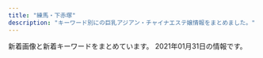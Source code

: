 ```yaml
---
title: "練馬・下赤塚"
description: "キーワード別にの巨乳アジアン・チャイナエステ嬢情報をまとめました。"
---
```


新着画像と新着キーワードをまとめています。
2021年01月31日の情報です。

<DmmAffiliateIns />
<KeywordTable
  shops={
    [
    {
        "name": "\u30b9\u30a6\u30a3\u30fc\u30c8",
        "url": "http://www.es-yas.click/",
        "station": "\u4e2d\u6751\u6a4b\u99c5\u5357\u53e3",
        "keywords": {},
        "img_links": [
            "http://www.es-yas.click/img/risa1.jpg",
            "http://www.es-yas.click/img/aya1.jpg",
            "http://www.es-yas.click/images/s1.png",
            "http://www.es-yas.click/images/sys1.png",
            "http://www.es-yas.click/images/sirase.jpg",
            "http://www.es-yas.click/images/sys2.png",
            "http://www.es-yas.click/images/news.jpg",
            "http://www.es-yas.click/images/info.png",
            "http://www.es-yas.click/images/mobile.jpg",
            "http://www.es-yas.click/img/sayuri1.jpg",
            "http://www.es-yas.click/images/3.jpg",
            "http://www.es-yas.click/images/1.jpg",
            "http://www.es-yas.click/images/tel.jpg",
            "http://www.es-yas.click/images/int2.png",
            "http://www.es-yas.click/images/newface.png",
            "http://www.es-yas.click/images/head.jpg",
            "http://www.es-yas.click/images/int1.png",
            "http://www.es-yas.click/images/ac1.png",
            "http://www.es-yas.click/images/staff_t.jpg",
            "http://www.es-yas.click/images/2.jpg",
            "http://www.es-yas.click/images/interior_t.jpg"
        ]
    },
    {
        "url": "http://ponfu-massage.work/",
        "name": "\u30dd\u30f3\u30d5\u30fc",
        "station": "\u7df4\u99ac\u99c5\u897f\u53e3",
        "img_links": [
            "http://ponfu-massage.work/img/sta38.jpg",
            "http://ponfu-massage.work/img/st43.jpg",
            "http://ponfu-massage.work/img/st18.jpg",
            "http://ponfu-massage.work/img/sta30.jpg",
            "http://ponfu-massage.work/img/s45.jpg",
            "http://ponfu-massage.work/img/st40.jpg",
            "http://ponfu-massage.work/img/sta45.jpg",
            "http://ponfu-massage.work/img/st38.jpg",
            "http://ponfu-massage.work/img/s41.jpg",
            "http://ponfu-massage.work/img/sta35.jpg",
            "http://ponfu-massage.work/img/s43.jpg",
            "http://ponfu-massage.work/img/sta37.jpg",
            "http://ponfu-massage.work/img/s39.jpg",
            "http://ponfu-massage.work/img/acc4.jpg",
            "http://ponfu-massage.work/img/acc7.jpg",
            "http://ponfu-massage.work/img/st45.jpg",
            "http://ponfu-massage.work/img/st28.jpg",
            "http://ponfu-massage.work/img/campian.jpg",
            "http://ponfu-massage.work/img/st39.jpg",
            "http://ponfu-massage.work/img/s30.jpg",
            "http://ponfu-massage.work/img/sta43.jpg",
            "http://ponfu-massage.work/img/sta39.jpg",
            "http://ponfu-massage.work/img/acc10.jpg",
            "http://ponfu-massage.work/img/sta28.jpg",
            "http://ponfu-massage.work/img/st30.jpg",
            "http://ponfu-massage.work/img/sta44.jpg",
            "http://ponfu-massage.work/img/st41.jpg",
            "http://ponfu-massage.work/img/s38.jpg",
            "http://ponfu-massage.work/img/sta40.jpg",
            "http://ponfu-massage.work/img/sta42.jpg",
            "http://ponfu-massage.work/img/acc9.jpg",
            "http://ponfu-massage.work/img/s40.jpg",
            "http://ponfu-massage.work/img/acc6.jpg",
            "http://ponfu-massage.work/img/botton.jpg",
            "http://ponfu-massage.work/img/s42.jpg",
            "http://ponfu-massage.work/img/s44.jpg",
            "http://ponfu-massage.work/img/s37.jpg",
            "http://ponfu-massage.work/img/acc5.jpg",
            "http://ponfu-massage.work/img/st42.jpg",
            "http://ponfu-massage.work/img/st37.jpg",
            "http://ponfu-massage.work/img/st35.jpg",
            "http://ponfu-massage.work/img/acc2.jpg",
            "http://ponfu-massage.work/img/acc1.jpg",
            "http://ponfu-massage.work/img/sta41.jpg",
            "http://ponfu-massage.work/img/acc8.jpg",
            "http://ponfu-massage.work/img/acc3.jpg",
            "http://ponfu-massage.work/img/st44.jpg"
        ],
        "keywords": {
            "E": 1,
            "F": 1,
            "C": 22,
            "D": 10,
            "87": 4,
            "85": 3,
            "89": 1,
            "84": 1,
            "88": 4
        }
    },
    {
        "name": "\u83ef\uff5e\u306f\u306a\uff5e",
        "station": "\u4e0b\u8d64\u585a\u99c5\u5317\u53e3",
        "url": "http://www.hanaest.net/",
        "keywords": {},
        "img_links": [
            "http://www.hanaest.net/images/ttl_price.png",
            "http://www.hanaest.net/images/ttl_staff.png",
            "http://www.hanaest.net/up/uploads/20171005214644212.jpg",
            "http://www.hanaest.net/images/r2.jpg",
            "http://www.hanaest.net/images/news.png",
            "http://www.hanaest.net/images/qj.png",
            "http://www.hanaest.net/images/header_bg.png",
            "http://www.hanaest.net/up/uploads/20170621202142mimi.jpg",
            "http://www.hanaest.net/images/s2.jpg",
            "http://www.hanaest.net/images/ttl_qj.png",
            "http://www.hanaest.net/images/r1.jpg",
            "http://www.hanaest.net/up/uploads/20161128220158nao.jpg",
            "http://www.hanaest.net/up/uploads/20161009222712tomo.jpg",
            "http://www.hanaest.net/up/uploads/20171017081729nana.jpg"
        ]
    },
    {
        "station": "\u4e0a\u677f\u6a4b\u99c5\u5317\u53e3",
        "url": "http://tenpo2.iest.info/",
        "keywords": {
            "86": 55,
            "D": 99,
            "87": 33,
            "85": 22,
            "C": 11
        },
        "name": "\u6e29",
        "img_links": [
            "http://tenpo2.iest.info/images/top.png",
            "http://tenpo2.iest.info/images/info.jpg",
            "http://tenpo2.iest.info/photos/sites/25/2019/04/2019042906213045.jpg",
            "http://tenpo2.iest.info/images/room2.jpg",
            "http://tenpo2.iest.info/photos/sites/25/2019/04/2019041206453392.jpg",
            "http://tenpo2.iest.info/photos/sites/25/2019/05/2019052301513957.jpg",
            "http://tenpo2.iest.info/images/s_pick.png",
            "http://tenpo2.iest.info/images/s_staff.jpg",
            "http://tenpo2.iest.info/images/room3.jpg",
            "http://tenpo2.iest.info/images/new1.png",
            "http://tenpo2.iest.info/images/room1.jpg",
            "http://tenpo2.iest.info/images/s3.jpg",
            "http://tenpo2.iest.info/photos/sites/25/2019/10/2019102807364817.jpg",
            "http://tenpo2.iest.info/images/s_news.png",
            "http://tenpo2.iest.info/images/relax.jpg",
            "http://tenpo2.iest.info/photos/sites/25/2019/10/2019102807413363.jpg",
            "http://tenpo2.iest.info/photos/sites/25/2020/08/2020082020111794.jpg",
            "http://tenpo2.iest.info/photos/sites/25/2019/04/2019042608572293.jpg",
            "http://tenpo2.iest.info/photos/sites/25/2019/10/2019102807395780.jpg",
            "http://tenpo2.iest.info/images/room4.jpg",
            "http://tenpo2.iest.info/photos/sites/25/2019/07/2019072405051973.jpg",
            "http://tenpo2.iest.info/images/s1.jpg",
            "http://tenpo2.iest.info/photos/sites/25/2020/08/2020082020101392.jpg",
            "http://tenpo2.iest.info/images/mobile.jpg"
        ]
    },
    {
        "url": "http://anzu.abnavi.info/",
        "name": "\u59eb",
        "img_links": [
            "http://anzu.abnavi.info/images/room3.jpg",
            "http://anzu.abnavi.info/photos/sites/35/2020/11/2020111701471573.jpg",
            "http://anzu.abnavi.info/images/mobile.jpg",
            "http://anzu.abnavi.info/images/top.jpg",
            "http://anzu.abnavi.info/photos/sites/35/2021/01/2021012905114965.jpg",
            "http://anzu.abnavi.info/photos/sites/35/2021/01/2021010706402780.jpg",
            "http://anzu.abnavi.info/photos/sites/35/2020/11/2020110503074285.jpg",
            "http://anzu.abnavi.info/images/room2.jpg",
            "http://anzu.abnavi.info/photos/sites/35/2020/10/2020103006583042.jpg",
            "http://anzu.abnavi.info/images/nbj3.jpg",
            "http://anzu.abnavi.info/images/s_news.png",
            "http://anzu.abnavi.info/images/end.png",
            "http://anzu.abnavi.info/photos/sites/35/2020/10/2020103006583191.jpg",
            "http://anzu.abnavi.info/photos/sites/35/2020/10/2020103006583225.jpg",
            "http://anzu.abnavi.info/images/room1.jpg",
            "http://anzu.abnavi.info/photos/sites/35/2020/11/2020110503074787.jpg",
            "http://anzu.abnavi.info/images/s_staff.jpg",
            "http://anzu.abnavi.info/photos/sites/35/2020/11/2020111105580517.jpg",
            "http://anzu.abnavi.info/photos/sites/35/2020/11/2020111701471610.jpg",
            "http://anzu.abnavi.info/photos/sites/35/2021/01/202101210807271.jpg",
            "http://anzu.abnavi.info/images/nbj1.jpg",
            "http://anzu.abnavi.info/images/news_bj3.jpg",
            "http://anzu.abnavi.info/images/room4.jpg",
            "http://anzu.abnavi.info/photos/sites/35/2020/10/2020103006583256.jpg"
        ],
        "station": "\u6210\u5897\u99c5",
        "keywords": {
            "86": 3,
            "E": 3,
            "87": 4,
            "C": 18,
            "83": 1,
            "85": 2,
            "D": 8,
            "88": 1
        }
    },
    {
        "name": "\u30b7\u30a8\u30b9\u30bf",
        "img_links": [
            "http://siesta.ests.jp/photos/sites/39/2021/01/2021011116333321.jpg",
            "http://siesta.ests.jp/images/mobile1.jpg",
            "http://siesta.ests.jp/images/pick.jpg",
            "http://siesta.ests.jp/images/news.jpg",
            "http://siesta.ests.jp/images/mobile.jpg",
            "http://siesta.ests.jp/images/top.png",
            "http://siesta.ests.jp/images/acc4.jpg",
            "http://siesta.ests.jp/images/acc1.jpg",
            "http://siesta.ests.jp/images/acc3.jpg",
            "http://siesta.ests.jp/images/acc2.jpg",
            "http://siesta.ests.jp/photos/sites/39/2021/01/2021011116333298.jpg",
            "http://siesta.ests.jp/images/s-staff.jpg",
            "http://siesta.ests.jp/images/s-recriut.jpg",
            "http://siesta.ests.jp/photos/sites/39/2021/01/2021011116333493.jpg",
            "http://siesta.ests.jp/images/info.jpg"
        ],
        "url": "http://siesta.ests.jp/",
        "station": "\u5927\u6cc9\u5b66\u5712\u99c5\u5317\u53e3",
        "keywords": {
            "88": 4,
            "D": 12,
            "85": 8
        }
    },
    {
        "url": "http://aroma-p.info/",
        "img_links": [
            "http://aroma-p.info/wp/wp-content/uploads/2019/01/hsiaojilakla.jpg",
            "http://aroma-p.info/wp/wp-content/themes/Butterfly2_ver_1_3/images/call.png",
            "http://aroma-p.info/wp/wp-content/themes/Butterfly2_ver_1_3/images/room/5.jpg",
            "http://aroma-p.info/wp/wp-content/themes/Butterfly2_ver_1_3/event/top-img01.png",
            "http://aroma-p.info/wp/wp-content/uploads/2019/12/sayugihojka.jpg",
            "http://aroma-p.info/wp/wp-content/themes/Butterfly2_ver_1_3/images/room/3.jpg",
            "http://aroma-p.info/wp/wp-content/themes/Butterfly2_ver_1_3/images/tel.png",
            "http://aroma-p.info/wp/wp-content/themes/Butterfly2_ver_1_3/images/room/1.jpg",
            "http://aroma-p.info/wp/wp-content/uploads/2019/07/darstyfauya.jpg",
            "http://aroma-p.info/wp/wp-content/uploads/2020/11/iouyghsa.jpg",
            "http://aroma-p.info/wp/wp-content/themes/Butterfly2_ver_1_3/images/room/2.jpg",
            "http://aroma-p.info/wp/wp-content/uploads/2019/11/asashiojpka.jpg",
            "http://aroma-p.info/wp/wp-content/uploads/2018/06/hiusasalklksaa.jpg",
            "http://aroma-p.info/wp/wp-content/themes/Butterfly2_ver_1_3/images/room/4.jpg",
            "http://aroma-p.info/wp/wp-content/uploads/2020/07/aws4e5drft1.jpg",
            "http://aroma-p.info/wp/wp-content/themes/Butterfly2_ver_1_3/event/top-img09.png",
            "http://aroma-p.info/wp/wp-content/uploads/2020/10/198765rsa.jpg",
            "http://aroma-p.info/wp/wp-content/themes/Butterfly2_ver_1_3/images/room/6.jpg",
            "http://aroma-p.info/wp/wp-content/uploads/2019/07/faytusgiahojpk.jpg",
            "http://aroma-p.info/wp/wp-content/uploads/2020/09/78654a1.jpg",
            "http://aroma-p.info/wp/wp-content/themes/Butterfly2_ver_1_3/event/top-img021.png"
        ],
        "station": "\u77f3\u795e\u4e95\u516c\u5712\u99c5\u5357\u53e3",
        "keywords": {
            "D": 10,
            "E": 6,
            "C": 4
        },
        "name": "AROMA PLAZA \u30a2\u30ed\u30de\u30d7\u30e9\u30b6"
    },
    {
        "keywords": {
            "89": 1,
            "87": 5,
            "E": 5,
            "D": 2,
            "88": 3,
            "C": 16,
            "F": 2
        },
        "name": "\u7dd1",
        "url": "http://midori-massage.work/",
        "img_links": [
            "http://midori-massage.work/img/ss1.jpg",
            "http://midori-massage.work/img/ss33.jpg",
            "http://midori-massage.work/img/ss17.jpg",
            "http://midori-massage.work/img/st50.jpg",
            "http://midori-massage.work/img/ss35.jpg",
            "http://midori-massage.work/img/ss46.jpg",
            "http://midori-massage.work/img/ss26.jpg",
            "http://midori-massage.work/img/s57.png",
            "http://midori-massage.work/img/ss3.jpg",
            "http://midori-massage.work/img/ss48.jpg",
            "http://midori-massage.work/img/st52.jpg",
            "http://midori-massage.work/img/st56.jpg",
            "http://midori-massage.work/img/ss56.jpg",
            "http://midori-massage.work/img/ss41.jpg",
            "http://midori-massage.work/img/st056.jpg",
            "http://midori-massage.work/img/a3.jpg",
            "http://midori-massage.work/img/ss24.jpg",
            "http://midori-massage.work/img/ss34.jpg",
            "http://midori-massage.work/img/fla-1.jpg",
            "http://midori-massage.work/img/ss15.jpg",
            "http://midori-massage.work/img/st53.jpg",
            "http://midori-massage.work/img/ss30.jpg",
            "http://midori-massage.work/img/s49.png",
            "http://midori-massage.work/img/ss38.jpg",
            "http://midori-massage.work/img/s56.png",
            "http://midori-massage.work/img/ss42.jpg",
            "http://midori-massage.work/img/ss40.jpg",
            "http://midori-massage.work/img/s54.png",
            "http://midori-massage.work/img/st55.jpg",
            "http://midori-massage.work/img/ss13.jpg",
            "http://midori-massage.work/img/ss23.jpg",
            "http://midori-massage.work/img/ss55.jpg",
            "http://midori-massage.work/img/mo.png",
            "http://midori-massage.work/img/ss28.jpg",
            "http://midori-massage.work/img/s50.png",
            "http://midori-massage.work/img/ss39.jpg",
            "http://midori-massage.work/img/ss12.jpg",
            "http://midori-massage.work/img/ss22.jpg",
            "http://midori-massage.work/img/st54.jpg",
            "http://midori-massage.work/img/ss9.jpg",
            "http://midori-massage.work/img/ss44.jpg",
            "http://midori-massage.work/img/ss18.jpg",
            "http://midori-massage.work/img/st49.jpg",
            "http://midori-massage.work/img/ss29.jpg",
            "http://midori-massage.work/img/s52.png",
            "http://midori-massage.work/img/st47.jpg",
            "http://midori-massage.work/img/ss57.jpg",
            "http://midori-massage.work/img/ss32.jpg",
            "http://midori-massage.work/img/ss52.jpg",
            "http://midori-massage.work/img/ss7.jpg",
            "http://midori-massage.work/img/ss2.jpg",
            "http://midori-massage.work/img/ss54.jpg",
            "http://midori-massage.work/img/ss5.jpg",
            "http://midori-massage.work/img/ss16.jpg",
            "http://midori-massage.work/img/ss6.jpg",
            "http://midori-massage.work/img/a1.jpg",
            "http://midori-massage.work/img/ss8.jpg",
            "http://midori-massage.work/img/s47.png",
            "http://midori-massage.work/img/ss49.jpg",
            "http://midori-massage.work/img/botton.jpg",
            "http://midori-massage.work/img/ss51.jpg",
            "http://midori-massage.work/img/ss47.jpg",
            "http://midori-massage.work/img/ss43.jpg",
            "http://midori-massage.work/img/ss4.jpg",
            "http://midori-massage.work/img/ss10.jpg",
            "http://midori-massage.work/img/ss31.jpg",
            "http://midori-massage.work/img/a2.jpg",
            "http://midori-massage.work/img/fla-2.jpg",
            "http://midori-massage.work/img/ss36.jpg",
            "http://midori-massage.work/img/ss21.jpg",
            "http://midori-massage.work/img/ss37.jpg",
            "http://midori-massage.work/img/ss14.jpg",
            "http://midori-massage.work/img/ss45.jpg",
            "http://midori-massage.work/img/st57.jpg",
            "http://midori-massage.work/img/ss50.jpg",
            "http://midori-massage.work/img/ss20.jpg",
            "http://midori-massage.work/img/ss19.jpg",
            "http://midori-massage.work/img/ss25.jpg",
            "http://midori-massage.work/img/ss53.jpg",
            "http://midori-massage.work/img/s55.png",
            "http://midori-massage.work/img/s53.png"
        ],
        "station": "\u8981\u753a\u99c55\u756a\u51fa\u53e3"
    },
    {
        "img_links": [
            "http://sh-dafei.work/templets/default/pc/picture/end1.jpg",
            "http://sh-dafei.work/uploads/171031/1-1G0311G556445.jpg",
            "http://sh-dafei.work/uploads/180612/1-1P6121601061c.jpg",
            "http://sh-dafei.work/uploads/181214/1-1Q214154222511.jpg",
            "http://sh-dafei.work/uploads/190809/1-1ZP9125I01S.jpg",
            "http://sh-dafei.work/uploads/191115/1-191115132040J2.jpg",
            "http://sh-dafei.work/uploads/181206/1-1Q2061253211D.jpg",
            "http://sh-dafei.work/uploads/181207/1-1Q20G35320X0.png",
            "http://sh-dafei.work/uploads/190924/1-1Z924151334121.jpg",
            "http://sh-dafei.work/uploads/201002/1-201002144Z11V.jpg",
            "http://sh-dafei.work/uploads/171031/1-1G0311G505933.jpg",
            "http://sh-dafei.work/templets/default/pc/picture/s_staff.png",
            "http://sh-dafei.work/uploads/190329/1-1Z329151011c7.jpg",
            "http://sh-dafei.work/uploads/201113/1-20111314213cQ.jpg",
            "http://sh-dafei.work/uploads/190301/1-1Z30116320A41.jpg",
            "http://sh-dafei.work/uploads/200612/1-200612154534W8.jpg",
            "http://sh-dafei.work/templets/default/pc/picture/staffs.png",
            "http://sh-dafei.work/uploads/181206/1-1Q2061249563O.jpg",
            "http://sh-dafei.work/uploads/180612/1-1P612160029349.jpg",
            "http://sh-dafei.work/uploads/181206/1-1Q206125154224.jpg",
            "http://sh-dafei.work/templets/default/pc/picture/s_pick.png",
            "http://sh-dafei.work/uploads/allimg/180612/1-1P612160305350.jpg",
            "http://sh-dafei.work/uploads/181206/1-1Q2061250494E.jpg",
            "http://sh-dafei.work/templets/default/pc/picture/s_news.png",
            "http://sh-dafei.work/uploads/181207/1-1Q20G40K63R.jpg",
            "http://sh-dafei.work/uploads/190130/1-1Z130162635508.jpg",
            "http://sh-dafei.work/uploads/180227/1-1P22G40S5448.jpg",
            "http://sh-dafei.work/uploads/171031/1-1G0311G344914.jpg",
            "http://sh-dafei.work/templets/default/pc/picture/face.png",
            "http://sh-dafei.work/uploads/171031/1-1G0311G4095M.jpg",
            "http://sh-dafei.work/uploads/171031/1-1G0311G531445.jpg",
            "http://sh-dafei.work/uploads/200117/1-20011G614144B.jpg"
        ],
        "keywords": {},
        "name": "\u5927\u5983",
        "station": "\u7df4\u99ac\u99c5\u897f\u53e3",
        "url": "http://sh-dafei.work/"
    },
    {
        "name": "\u61a9",
        "station": "\u5927\u5c71\u99c5\u5357\u53e3",
        "img_links": [
            "http://c-ikoi.work/img/momo1.jpg",
            "http://c-ikoi.work/images/rec2.png",
            "http://c-ikoi.work/images/4.jpg",
            "http://c-ikoi.work/images/sys3.png",
            "http://c-ikoi.work/images/concept.jpg",
            "http://c-ikoi.work/images/head.jpg",
            "http://c-ikoi.work/images/1.jpg",
            "http://c-ikoi.work/img/misaki1.jpg",
            "http://c-ikoi.work/images/interior_t.jpg",
            "http://c-ikoi.work/img/riri1.jpg",
            "http://c-ikoi.work/images/sys1.jpg",
            "http://c-ikoi.work/images/sys2.jpg",
            "http://c-ikoi.work/images/mobile.jpg",
            "http://c-ikoi.work/images/int1.png",
            "http://c-ikoi.work/images/line.png",
            "http://c-ikoi.work/images/staff_t.jpg",
            "http://c-ikoi.work/images/int2.png",
            "http://c-ikoi.work/img/yuna1.jpg",
            "http://c-ikoi.work/images/2.jpg",
            "http://c-ikoi.work/images/rec1.png",
            "http://c-ikoi.work/images/tel.jpg",
            "http://c-ikoi.work/images/news.jpg",
            "http://c-ikoi.work/images/int3.png",
            "http://c-ikoi.work/images/3.jpg"
        ],
        "url": "http://c-ikoi.work/",
        "keywords": {}
    },
    {
        "name": "\u3046\u3089\u3089",
        "url": "http://es-nerima.biz/",
        "keywords": {},
        "station": "\u7df4\u99ac\u99c5\u5317\u53e3",
        "img_links": [
            "http://cdn.dino-es.com/images/logo/88x31DinoEs.png",
            "http://es-nerima.biz/wp-content/uploads/2016/10/eri.jpg",
            "http://es-nerima.biz/wp-content/themes/template-salon2/images/pickup-ttl.png",
            "http://es-nerima.biz/wp-content/themes/template-salon2/images/news-ttl.png",
            "http://es-nerima.biz/wp-content/uploads/2016/10/g4-250x330.jpg",
            "http://es-nerima.biz/wp-content/uploads/2016/10/gallery8-600x600.jpg",
            "http://es-nerima.biz/wp-content/uploads/2016/10/g6-250x330.jpg",
            "http://es-nerima.biz/wp-content/themes/template-salon2/images/gallery4.jpg",
            "http://es-nerima.biz/wp-content/themes/template-salon2/images/gallery-ttl.png",
            "http://es-nerima.biz/wp-content/themes/template-salon2/images/gallery2.jpg",
            "http://es-nerima.biz/wp-content/uploads/2016/10/camp-bnr.jpg",
            "http://es-nerima.biz/wp-content/themes/template-salon2/images/tel.png",
            "http://es-nerima.biz/wp-content/uploads/2016/10/g5.jpg",
            "http://es-nerima.biz/wp-content/uploads/2016/10/g3.jpg",
            "http://es-nerima.biz/wp-content/uploads/2016/10/g1-250x330.jpg",
            "http://es-nerima.biz/wp-content/uploads/2016/10/girl-1-250x330.jpg",
            "http://es-nerima.biz/wp-content/themes/template-salon2/images/magazine.jpg",
            "http://es-nerima.biz/wp-content/uploads/2016/10/g6.jpg",
            "http://es-nerima.biz/wp-content/uploads/2016/10/g1.jpg",
            "http://es-nerima.biz/wp-content/themes/template-salon2/images/newface-ttl.png",
            "http://es-nerima.biz/wp-content/uploads/2016/10/gallery1.jpg",
            "http://es-nerima.biz/wp-content/uploads/2016/10/g5-250x330.jpg",
            "http://es-nerima.biz/wp-content/themes/template-salon2/images/massage-de_88_31.jpg",
            "http://es-nerima.biz/wp-content/uploads/2016/10/gallery5.jpg",
            "http://es-nerima.biz/wp-content/uploads/2016/10/girl-1.jpg",
            "http://es-nerima.biz/wp-content/uploads/2016/10/gallery8.jpg",
            "http://es-nerima.biz/wp-content/uploads/2016/10/mika-250x330.jpg",
            "http://es-nerima.biz/wp-content/uploads/2016/10/mika.jpg",
            "http://es-nerima.biz/wp-content/themes/template-salon2/images/gallery3.jpg",
            "http://es-nerima.biz/wp-content/themes/template-salon2/images/pickup-frame.png",
            "http://es-nerima.biz/wp-content/uploads/2016/10/gallery2.jpg",
            "http://es-nerima.biz/wp-content/uploads/2016/10/gallery6.jpg",
            "http://es-nerima.biz/wp-content/themes/template-salon2/images/slider1.jpg",
            "http://es-nerima.biz/wp-content/uploads/2016/10/eri-250x330.jpg",
            "http://es-nerima.biz/wp-content/uploads/2016/10/g3-250x330.jpg",
            "http://es-nerima.biz/wp-content/themes/template-salon2/images/camp-bnr.jpg",
            "http://es-nerima.biz/wp-content/uploads/2016/10/gallery7.jpg",
            "http://es-nerima.biz/wp-content/uploads/2016/10/gallery3.jpg",
            "http://es-nerima.biz/wp-content/themes/template-salon2/images/gallery1.jpg"
        ]
    },
    {
        "name": "\u7d05\u6708",
        "img_links": [
            "http://www.es-kou.link/images/2.jpg",
            "http://www.es-kou.link/images/sys3.png",
            "http://www.es-kou.link/images/1.jpg",
            "http://www.es-kou.link/images/3.jpg",
            "http://www.es-kou.link/images/head.jpg",
            "http://www.es-kou.link/img/satomi1.jpg",
            "http://www.es-kou.link/images/staff_t.jpg",
            "http://www.es-kou.link/images/int1.png",
            "http://www.es-kou.link/images/interior_t.jpg",
            "http://www.es-kou.link/images/int2.png",
            "http://www.es-kou.link/images/sys2.jpg",
            "http://www.es-kou.link/images/s1.png",
            "http://www.es-kou.link/images/sys1.jpg",
            "http://www.es-kou.link/images/news.jpg",
            "http://www.es-kou.link/img/mimi1.jpg",
            "http://www.es-kou.link/img/nana1.jpg",
            "http://www.es-kou.link/images/mobile.jpg",
            "http://www.es-kou.link/images/b2.jpg",
            "http://www.es-kou.link/images/info.png",
            "http://www.es-kou.link/images/b1.jpg"
        ],
        "keywords": {},
        "station": "\u4e0b\u8d64\u585a\u99c5\u5317\u53e3",
        "url": "http://www.es-kou.link/"
    },
    {
        "keywords": {
            "D": 84,
            "87": 12,
            "E": 36,
            "88": 24,
            "86": 24,
            "85": 36,
            "F": 12
        },
        "url": "http://margaret.ests.jp/",
        "img_links": [
            "http://margaret.ests.jp/photos/sites/29/2020/04/202004102157462.jpeg",
            "http://margaret.ests.jp/photos/sites/29/2020/06/202006301829174.jpeg",
            "http://margaret.ests.jp/images/s_news.jpg",
            "http://margaret.ests.jp/images/room4.jpg",
            "http://margaret.ests.jp/images/service2.jpg",
            "http://margaret.ests.jp/photos/sites/29/2020/08/2020082222274080.jpeg",
            "http://margaret.ests.jp/images/s_pick.jpg",
            "http://margaret.ests.jp/photos/sites/29/2020/08/2020080615352994.jpeg",
            "http://margaret.ests.jp/photos/sites/29/2020/04/2020041014190824.jpg",
            "http://margaret.ests.jp/photos/sites/29/2020/05/202005281752578.jpg",
            "http://margaret.ests.jp/images/service4.jpg",
            "http://margaret.ests.jp/photos/sites/29/2020/04/202004081414540.jpg",
            "http://margaret.ests.jp/images/s_staff.png",
            "http://margaret.ests.jp/images/info.jpg",
            "http://margaret.ests.jp/photos/sites/29/2021/01/2021011511194654.jpg",
            "http://margaret.ests.jp/images/room2.jpg",
            "http://margaret.ests.jp/images/room1.jpg",
            "http://margaret.ests.jp/images/room3.jpg",
            "http://margaret.ests.jp/images/mobile.jpg",
            "http://margaret.ests.jp/images/top.jpg",
            "http://margaret.ests.jp/images/service3.jpg",
            "http://margaret.ests.jp/photos/sites/29/2020/06/2020062814010219.jpeg",
            "http://margaret.ests.jp/photos/sites/29/2020/03/2020032709162529.jpg",
            "http://margaret.ests.jp/photos/sites/29/2020/04/2020040205541033.jpg",
            "http://margaret.ests.jp/images/s_service.png",
            "http://margaret.ests.jp/images/service1.jpg"
        ],
        "station": "\u685c\u53f0\u99c5\u5317\u53e3",
        "name": "\u30de\u30fc\u30ac\u30ec\u30c3\u30c8"
    },
    {
        "name": "\u6708\u306e\u604b",
        "station": "\u7df4\u99ac\u99c5\u5317\u53e3",
        "img_links": [
            "http://moonlove.est-u.com/images/index_17.jpg",
            "http://moonlove.est-u.com/images/index_04.jpg",
            "http://moonlove.est-u.com/staff/nami.jpg",
            "http://moonlove.est-u.com/images/index_16.jpg",
            "http://moonlove.est-u.com/images/index_10.jpg",
            "http://moonlove.est-u.com/images/index_15.jpg",
            "http://moonlove.est-u.com/images/s5.jpg",
            "http://moonlove.est-u.com/images/staff_09.jpg",
            "http://moonlove.est-u.com/images/index_08.jpg",
            "http://moonlove.est-u.com/images/s6.jpg",
            "http://moonlove.est-u.com/images/index2_06.jpg",
            "http://moonlove.est-u.com/staff/miki.jpg",
            "http://moonlove.est-u.com/images/index1_06.jpg",
            "http://moonlove.est-u.com/images/index_12.jpg",
            "http://moonlove.est-u.com/images/index_07.jpg",
            "http://moonlove.est-u.com/images/s3.jpg",
            "http://moonlove.est-u.com/images/index_13.jpg",
            "http://moonlove.est-u.com/images/index_19.jpg",
            "http://moonlove.est-u.com/staff/sakura.jpg",
            "http://moonlove.est-u.com/images/index_14.jpg",
            "http://moonlove.est-u.com/images/s8.jpg",
            "http://moonlove.est-u.com/images/s4.jpg",
            "http://moonlove.est-u.com/images/index3_06.jpg",
            "http://moonlove.est-u.com/images/index_02.jpg",
            "http://moonlove.est-u.com/staff/ayumi.jpg",
            "http://moonlove.est-u.com/images/icon_000.jpg",
            "http://moonlove.est-u.com/staff/kaori.jpg",
            "http://moonlove.est-u.com/images/s1.jpg",
            "http://moonlove.est-u.com/images/index_05.jpg"
        ],
        "url": "http://moonlove.est-u.com/",
        "keywords": {
            "C": 7
        }
    },
    {
        "url": "http://koukoku.xyz/garden/",
        "img_links": [
            "http://koukoku.xyz/garden/css/staff05.jpg",
            "http://koukoku.xyz/garden/css/nav/nav03.png",
            "http://koukoku.xyz/garden/css/nav/nav06.png",
            "http://koukoku.xyz/garden/css/staff0002.jpg",
            "http://koukoku.xyz/garden/css/nav/nav05.png",
            "http://koukoku.xyz/garden/css/staff/staff06.jpg",
            "http://koukoku.xyz/garden/css/staff/staff001.jpg",
            "http://koukoku.xyz/garden/css/staff/staff003.jpg",
            "http://koukoku.xyz/garden/css/staff/staff05-b.jpg",
            "http://koukoku.xyz/garden/css/top04.jpg",
            "http://koukoku.xyz/garden/css/nav/nav04.png",
            "http://koukoku.xyz/garden/css/nav/nav01.png",
            "http://koukoku.xyz/garden/css/right.jpg",
            "http://koukoku.xyz/garden/css/staff/staff002.jpg",
            "http://koukoku.xyz/garden/css/staff/staff05.jpg",
            "http://koukoku.xyz/garden/css/staff001.jpg",
            "http://koukoku.xyz/garden/css/top01.jpg",
            "http://koukoku.xyz/garden/css/staff06.jpg",
            "http://koukoku.xyz/garden/css/staff/staff004.jpg",
            "http://koukoku.xyz/garden/css/tel.png",
            "http://koukoku.xyz/garden/css/left.jpg",
            "http://koukoku.xyz/garden/css/nav/nav02.png"
        ],
        "keywords": {
            "C": 1,
            "87": 1,
            "F": 1,
            "85": 1,
            "E": 1,
            "D": 3,
            "89": 2,
            "92": 2
        },
        "station": "\u7df4\u99ac\u99c5",
        "name": "\u591c\u306e\u30ac\u30fc\u30c7\u30f3"
    },
    {
        "img_links": [
            "http://nymphe-est.biz/images/stal.jpg",
            "http://nymphe-est.biz/images/fla.jpg",
            "http://nymphe-est.biz/images/m6.png",
            "http://nymphe-est.biz/images/m2.png",
            "http://nymphe-est.biz/images/cg03.jpg",
            "http://nymphe-est.biz/images/bur.jpg",
            "http://nymphe-est.biz/images/bul.jpg",
            "http://nymphe-est.biz/images/no.png",
            "http://nymphe-est.biz/images/stat.jpg",
            "http://nymphe-est.biz/images/m4.png",
            "http://nymphe-est.biz/images/tit6.jpg",
            "http://nymphe-est.biz/images/tit4.jpg",
            "http://nymphe-est.biz/images/tit2.jpg",
            "http://nymphe-est.biz/images/cg02.jpg",
            "http://nymphe-est.biz/images/m3.png",
            "http://nymphe-est.biz/images/tit5.jpg",
            "http://nymphe-est.biz/images/m5.png",
            "http://nymphe-est.biz/images/spt.png",
            "http://nymphe-est.biz/images/tm.jpg",
            "http://nymphe-est.biz/images/accl.jpg",
            "http://nymphe-est.biz/images/top.png",
            "http://nymphe-est.biz/images/cg01.jpg",
            "http://nymphe-est.biz/images/m1.png",
            "http://nymphe-est.biz/images/tit3.jpg"
        ],
        "keywords": {
            "E": 1,
            "D": 2
        },
        "station": "\u6771\u6b66\u7df4\u99ac\u99c5\u5317\u53e3",
        "name": "\u59eb\u306e\u3086\u3073\u3055\u304d",
        "url": "http://nymphe-est.biz/"
    },
    {
        "station": "\u7df4\u99ac\u99c5\u897f\u53e3",
        "keywords": {
            "86": 3,
            "87": 1,
            "D": 4
        },
        "url": "http://www.seoul.esjp.info/",
        "img_links": [
            "http://www.seoul.esjp.info/files/015.jpg",
            "http://www.seoul.esjp.info/img/nav-002.png",
            "http://www.seoul.esjp.info/img/change-003.png",
            "http://www.seoul.esjp.info/files/005.jpg",
            "http://www.seoul.esjp.info/files/004.jpg",
            "http://www.seoul.esjp.info/img/foot.png",
            "http://www.seoul.esjp.info/files/007.jpg",
            "http://www.seoul.esjp.info/img/nav-003.png",
            "http://www.seoul.esjp.info/img/main-top03.png",
            "http://www.seoul.esjp.info/img/nav-001.png",
            "http://www.seoul.esjp.info/files/006.jpg",
            "http://www.seoul.esjp.info/img/nav-005.png",
            "http://www.seoul.esjp.info/files/010.jpg",
            "http://www.seoul.esjp.info/img/nav-006.png",
            "http://www.seoul.esjp.info/files/012.jpg",
            "http://www.seoul.esjp.info/img/change-004.png",
            "http://www.seoul.esjp.info/img/change-002.png",
            "http://www.seoul.esjp.info/files/011.jpg",
            "http://www.seoul.esjp.info/img/change-006.png",
            "http://www.seoul.esjp.info/files/001.jpg",
            "http://www.seoul.esjp.info/img/head.png",
            "http://www.seoul.esjp.info/img/main-top01.png",
            "http://www.seoul.esjp.info/img/nav-004.png",
            "http://www.seoul.esjp.info/img/recuit.png",
            "http://www.seoul.esjp.info/img/change-001.png",
            "http://www.seoul.esjp.info/files/003.jpg",
            "http://www.seoul.esjp.info/files/013.jpg",
            "http://www.seoul.esjp.info/img/change-005.png",
            "http://www.seoul.esjp.info/files/008.jpg"
        ],
        "name": "\u7652\u3057\u306e\u90e8\u5c4b"
    },
    {
        "keywords": {
            "84": 1,
            "88": 1,
            "94": 1,
            "D": 4,
            "G": 2,
            "F": 3,
            "86": 2,
            "80": 2,
            "87": 1,
            "83": 2,
            "C": 5,
            "91": 2,
            "93": 1,
            "95": 1
        },
        "url": "http://lachesis.este88.com/",
        "station": "\u5927\u6cc9\u5b66\u5712\u99c5",
        "img_links": [
            "http://lachesis.este88.com/gals/miho3.jpg",
            "http://lachesis.este88.com/gals/minami1.jpg",
            "https://lachesis.este88.com/gals/maria1.jpg",
            "http://lachesis.este88.com/gals/yuu3.jpg",
            "http://lachesis.este88.com/gals/itika3.jpg",
            "https://lachesis.este88.com/gals/sayaka1.jpg",
            "http://lachesis.este88.com/gals/rinnka3.jpg",
            "http://lachesis.este88.com/gals/tumugi2.jpg",
            "http://lachesis.este88.com/gals/arisa1.jpg",
            "http://lachesis.este88.com/images/bg_header3.jpg",
            "http://lachesis.este88.com/gals/maria1.jpg",
            "http://lachesis.este88.com/gals/miku1.jpg",
            "http://lachesis.este88.com/gals/arisa3.jpg",
            "http://lachesis.este88.com/gals/miku3.jpg",
            "http://lachesis.este88.com/gals/tumugi1.jpg",
            "https://lachesis.este88.com/gals/yuu1.jpg",
            "http://lachesis.este88.com/gals/rinnka4.jpg",
            "http://lachesis.este88.com/gals/amina1.jpg",
            "http://lachesis.este88.com/gals/aoi3.jpg",
            "http://lachesis.este88.com/gals/amina2.jpg",
            "https://lachesis.este88.com/images/info5.jpg",
            "http://lachesis.este88.com/gals/amina3.jpg",
            "http://lachesis.este88.com/images/info5.jpg",
            "https://lachesis.este88.com/images/bg_header.jpg",
            "https://lachesis.este88.com/gals/tumugi1.jpg",
            "https://lachesis.este88.com/images/bg_header3.jpg",
            "https://lachesis.este88.com/gals/rinnka1.jpg",
            "http://momipara.jp/img/link/momi234.jpg",
            "http://lachesis.este88.com/gals/mao1.jpg",
            "http://lachesis.este88.com/gals/rinnka1.jpg",
            "http://lachesis.este88.com/images/bg_header.jpg",
            "https://lachesis.este88.com/images/sysh3bar.png",
            "https://lachesis.este88.com/gals/mao1.jpg",
            "http://lachesis.este88.com/images/sysh3bar.png",
            "https://lachesis.este88.com/gals/narumi1.jpg",
            "http://lachesis.este88.com/gals/narumi4.jpg",
            "http://lachesis.este88.com/gals/itika2.jpg",
            "http://lachesis.este88.com/gals/aoi2.jpg",
            "http://lachesis.este88.com/images/line.jpg",
            "https://lachesis.este88.com/gals/miku1.jpg",
            "http://lachesis.este88.com/gals/yuu1.jpg",
            "http://lachesis.este88.com/gals/miku2.jpg",
            "https://lachesis.este88.com/gals/miho1.jpg",
            "http://lachesis.este88.com/gals/miho2.jpg",
            "http://lachesis.este88.com/gals/aoi1.jpg",
            "https://lachesis.este88.com/gals/arisa1.jpg",
            "http://lachesis.este88.com/gals/minami2.jpg",
            "https://lachesis.este88.com/images/line.jpg",
            "http://lachesis.este88.com/gals/miho1.jpg",
            "http://lachesis.este88.com/gals/sayaka1.jpg",
            "http://lachesis.este88.com/gals/narumi2.jpg",
            "http://lachesis.este88.com/gals/sayaka3.jpg",
            "http://lachesis.este88.com/gals/yuu2.jpg",
            "http://lachesis.este88.com/gals/arisa2.jpg",
            "http://lachesis.este88.com/gals/tumugi3.jpg",
            "http://lachesis.este88.com/gals/narumi3.jpg",
            "https://lachesis.este88.com/gals/aoi1.jpg",
            "http://lachesis.este88.com/gals/rinnka2.jpg",
            "http://lachesis.este88.com/gals/mao2.jpg",
            "http://lachesis.este88.com/gals/narumi1.jpg",
            "https://lachesis.este88.com/gals/amina1.jpg",
            "https://lachesis.este88.com/gals/itika1.jpg",
            "http://lachesis.este88.com/gals/sayaka2.jpg",
            "https://lachesis.este88.com/gals/minami1.jpg",
            "http://lachesis.este88.com/gals/itika1.jpg",
            "http://lachesis.este88.com/gals/yuu4.jpg"
        ],
        "name": "\u30e9\u30b1\u30b7\u30b9\u5927\u6cc9\u5b66\u5712"
    },
    {
        "station": "\u65b0\u685c\u53f0\u99c5",
        "img_links": [
            "https://static.wixstatic.com/media/73ea4e_4f276738c0354f93b87840e2d55be62b~mv2.png",
            "https://static.wixstatic.com/media/73ea4e_73ca4971bac34776a53c8b09526abe0d~mv2.jpg",
            "https://static.wixstatic.com/media/56292f_3dc196c69ac04338b46a28f7dc0f4df2.jpg",
            "https://static.wixstatic.com/media/56292f_4d626237c2cd4806b0251dae4554758e.jpg"
        ],
        "url": "https://1270791003.wixsite.com/mysite/",
        "keywords": {},
        "name": "\u697d\u3005"
    },
    {
        "station": "\u3068\u304d\u308f\u53f0\u99c5\u5357\u53e3",
        "img_links": [
            "http://www.sugatabi.mesthe.com/files/010-02.jpg",
            "http://www.sugatabi.mesthe.com/files/008-02.jpg",
            "http://www.sugatabi.mesthe.com/files/001.jpg",
            "http://www.sugatabi.mesthe.com/files/006.jpg",
            "http://www.sugatabi.mesthe.com/files/005-02.jpg",
            "http://www.sugatabi.mesthe.com/files/002-02.jpg",
            "http://www.sugatabi.mesthe.com/images/shop/shop01.jpg",
            "http://www.sugatabi.mesthe.com/files/002.jpg",
            "http://www.sugatabi.mesthe.com/images/bj3.png",
            "http://www.sugatabi.mesthe.com/files/005.jpg",
            "http://www.sugatabi.mesthe.com/files/009.jpg",
            "http://www.sugatabi.mesthe.com/files/003-02.jpg",
            "http://www.sugatabi.mesthe.com/files/008.jpg",
            "http://www.sugatabi.mesthe.com/images/mobile.jpg",
            "http://www.sugatabi.mesthe.com/files/006-02.jpg",
            "http://www.sugatabi.mesthe.com/images/staff_line.png",
            "http://www.sugatabi.mesthe.com/files/004.jpg",
            "http://www.sugatabi.mesthe.com/images/girl-z1.jpg",
            "http://www.sugatabi.mesthe.com/files/010.jpg",
            "http://www.sugatabi.mesthe.com/images/girl-z2.jpg",
            "http://www.sugatabi.mesthe.com/files/004-02.jpg",
            "http://www.sugatabi.mesthe.com/files/003.jpg",
            "http://www.sugatabi.mesthe.com/images/shop/shop02.jpg",
            "http://www.sugatabi.mesthe.com/images/top_sche.png",
            "http://www.sugatabi.mesthe.com/images/shop/shop03.jpg",
            "http://www.sugatabi.mesthe.com/files/001-02.jpg",
            "http://www.sugatabi.mesthe.com/images/shop/shop04.jpg",
            "http://www.sugatabi.mesthe.com/files/009-02.jpg",
            "http://www.sugatabi.mesthe.com/images/top.jpg",
            "http://www.sugatabi.mesthe.com/images/link_line.png"
        ],
        "name": "\u59ff\u7f8e",
        "url": "http://www.sugatabi.mesthe.com/",
        "keywords": {
            "87": 4,
            "D": 7,
            "85": 1,
            "86": 3,
            "84": 1,
            "C": 2
        }
    },
    {
        "keywords": {},
        "url": "http://www.hi-msg.com/dansin/",
        "img_links": [
            "http://www.hi-msg.com/dansin/images/s_news.jpg",
            "http://www.hi-msg.com/dansin/images/p-5.jpg",
            "http://www.hi-msg.com/dansin/images/p-2-1.jpg",
            "http://www.hi-msg.com/dansin/images/s_info.jpg",
            "http://www.hi-msg.com/dansin/images/mobile.jpg",
            "http://www.hi-msg.com/dansin/images/p-7.jpg",
            "http://www.hi-msg.com/dansin/images/nav.jpg",
            "http://www.hi-msg.com/dansin/images/top1.jpg",
            "http://www.hi-msg.com/dansin/images/p-6-1.jpg",
            "http://www.hi-msg.com/dansin/images/p-1.jpg",
            "http://www.hi-msg.com/dansin/images/p-5-1.jpg",
            "http://www.hi-msg.com/dansin/images/s_pick.jpg",
            "http://www.hi-msg.com/dansin/images/s_face.jpg",
            "http://www.hi-msg.com/dansin/images/p-2.jpg",
            "http://www.hi-msg.com/dansin/images/p-8.jpg",
            "http://www.hi-msg.com/dansin/images/end1.jpg",
            "http://www.hi-msg.com/dansin/images/top.jpg",
            "http://www.hi-msg.com/dansin/images/1.jpg",
            "http://www.hi-msg.com/dansin/images/p-4.jpg",
            "http://www.hi-msg.com/dansin/images/p-1-1.jpg",
            "http://www.hi-msg.com/dansin/images/p-6.jpg",
            "http://www.hi-msg.com/dansin/images/p-4-1.jpg"
        ],
        "name": "\u6696\u5fc3",
        "station": "\u3068\u304d\u308f\u53f0\u99c5\u5357\u53e3"
    },
    {
        "img_links": [
            "http://giuytor.xyz/uploads/201030/1-201030101635910.jpg",
            "http://giuytor.xyz/uploads/201027/1-20102G24150649.jpg",
            "http://giuytor.xyz/uploads/201026/1-2010261A409633.jpg",
            "http://giuytor.xyz/webstyle/sign.png",
            "http://giuytor.xyz/uploads/201027/1-20102G24422144.jpg",
            "http://giuytor.xyz/webstyle/mobile_02.png",
            "http://giuytor.xyz/webstyle/line4.png",
            "http://giuytor.xyz/uploads/201027/1-20102G2423W16.jpg",
            "http://giuytor.xyz/uploads/201210/1-201210163253163.jpg",
            "http://giuytor.xyz/webstyle/line2.png",
            "http://giuytor.xyz/webstyle/call(1).jpg",
            "http://giuytor.xyz/webstyle/call.jpg",
            "http://giuytor.xyz/uploads/201026/1-2010261A21I03.jpg",
            "http://giuytor.xyz/webstyle/notice.png",
            "http://giuytor.xyz/webstyle/line6.png",
            "http://giuytor.xyz/uploads/201210/1-2012101602095L.jpg",
            "http://giuytor.xyz/webstyle/mobile_01.png",
            "http://giuytor.xyz/uploads/201027/1-20102G24336356.jpg",
            "http://giuytor.xyz/uploads/201026/1-201026164952248.jpg",
            "http://giuytor.xyz/webstyle/line5.png",
            "http://giuytor.xyz/uploads/201027/1-20102G24525a5.jpg",
            "http://giuytor.xyz/uploads/201112/1-20111210002S57.jpg",
            "http://giuytor.xyz/webstyle/line3.png",
            "http://giuytor.xyz/webstyle/sign(2).png",
            "http://giuytor.xyz/webstyle/sign(1).png",
            "http://giuytor.xyz/webstyle/line1.png",
            "http://giuytor.xyz/uploads/201027/1-20102G24601461.jpg"
        ],
        "station": "\u7df4\u99ac\u99c5A1\u51fa\u53e3",
        "url": "http://giuytor.xyz/",
        "name": "\u30d0\u30d3",
        "keywords": {
            "\u4e73": 8
        }
    },
    {
        "station": "\u7df4\u99ac\u99c5\u897f\u53e3",
        "keywords": {
            "C": 17,
            "F": 2,
            "86": 3,
            "88": 1,
            "89": 2,
            "87": 4,
            "D": 1,
            "E": 6
        },
        "img_links": [
            "http://binrou.net/img/s112.jpg",
            "http://binrou.net/img/s111.jpg",
            "http://binrou.net/img/sta116.jpg",
            "http://binrou.net/i/img/r3.jpg",
            "http://binrou.net/img/s118.jpg",
            "http://binrou.net/img/botton.jpg",
            "http://binrou.net/i/img/sta94.jpg",
            "http://binrou.net/img/s114.jpg",
            "http://binrou.net/img/st116.jpg",
            "http://binrou.net/i/img/sta89.jpg",
            "http://binrou.net/i/img/sta111.jpg",
            "http://binrou.net/i/img/sta117.jpg",
            "http://binrou.net/img/st109.jpg",
            "http://binrou.net/img/sta117.jpg",
            "http://binrou.net/i/img/r2.jpg",
            "http://binrou.net/i/img/sta80.jpg",
            "http://binrou.net/img/sta115.jpg",
            "http://binrou.net/i/img/sta104.jpg",
            "http://binrou.net/img/mo.png",
            "http://binrou.net/i/img/acc.jpg",
            "http://binrou.net/img/st111.jpg",
            "http://binrou.net/i/img/sta98.jpg",
            "http://binrou.net/i/img/sta100.jpg",
            "http://binrou.net/img/sta111.jpg",
            "http://binrou.net/i/img/r4.jpg",
            "http://binrou.net/img/sta114.jpg",
            "http://binrou.net/i/img/sta116.jpg",
            "http://binrou.net/img/st108.jpg",
            "http://binrou.net/img/sta112.jpg",
            "http://binrou.net/i/img/sta118.jpg",
            "http://binrou.net/img/s115.jpg",
            "http://binrou.net/img/fla.jpg",
            "http://binrou.net/img/sta108.jpg",
            "http://binrou.net/img/pickup20.jpg",
            "http://binrou.net/img/sta109.jpg",
            "http://binrou.net/img/st117.jpg",
            "http://binrou.net/i/img/sta97.jpg",
            "http://binrou.net/img/st114.jpg",
            "http://binrou.net/i/img/sta114.jpg",
            "http://binrou.net/i/img/sta92.jpg",
            "http://binrou.net/i/img/sta108.jpg",
            "http://binrou.net/img/acc.jpg",
            "http://binrou.net/i/img/st111.jpg",
            "http://binrou.net/img/st115.jpg",
            "http://binrou.net/img/s108.jpg",
            "http://binrou.net/i/img/r1.jpg",
            "http://binrou.net/img/s117.jpg",
            "http://binrou.net/i/img/st115.jpg",
            "http://binrou.net/i/img/sta115.jpg",
            "http://binrou.net/i/img/sta88.jpg",
            "http://binrou.net/img/st112.jpg",
            "http://binrou.net/img/sta118.jpg",
            "http://binrou.net/img/st118.jpg",
            "http://binrou.net/i/img/sta109.jpg",
            "http://binrou.net/img/s116.jpg",
            "http://binrou.net/i/img/sta105.jpg",
            "http://binrou.net/i/img/sta112.jpg"
        ],
        "url": "http://binrou.net/",
        "name": "\u30ad\u30e9\u30ad\u30e9"
    },
    {
        "url": "http://www.e-rakuraku.info/",
        "keywords": {
            "C": 13
        },
        "name": "\u697d\u697d",
        "station": "\u4e2d\u6751\u6a4b\u99c5",
        "img_links": [
            "http://www.e-rakuraku.info/images/g4.jpg",
            "http://www.e-rakuraku.info/images/newt.png",
            "http://www.e-rakuraku.info/images/tite-gallery.png",
            "http://www.e-rakuraku.info/images/sr.png",
            "http://www.e-rakuraku.info/images/tel.png",
            "http://www.e-rakuraku.info/images/huiyuan.png",
            "http://www.e-rakuraku.info/images/top.jpg",
            "http://www.e-rakuraku.info/images/g5.jpg",
            "http://www.e-rakuraku.info/images/g3.jpg",
            "http://www.e-rakuraku.info/images/mobile.png",
            "http://www.e-rakuraku.info/images/g1.jpg",
            "http://www.e-rakuraku.info/images/g2.jpg",
            "http://www.e-rakuraku.info/images/tite-staff.png",
            "http://www.e-rakuraku.info/images/nei_03.jpg",
            "http://www.e-rakuraku.info/images/g0.jpg",
            "http://www.e-rakuraku.info/images/s2.png",
            "http://www.e-rakuraku.info/images/newfacet.png",
            "http://www.e-rakuraku.info/images/s1.png"
        ]
    },
    {
        "img_links": [
            "http://himawari.est-u.com/images/index_04.jpg",
            "http://himawari.est-u.com/images/down.jpg",
            "http://himawari.est-u.com/images/a1.jpg",
            "http://himawari.est-u.com/images/index_02.jpg",
            "http://himawari.est-u.com/staff/asuka.jpg",
            "http://himawari.est-u.com/images/therpist.jpg",
            "http://himawari.est-u.com/staff/izumi.jpg",
            "http://himawari.est-u.com/images/a2.jpg",
            "http://himawari.est-u.com/staff/miyuki.jpg",
            "http://himawari.est-u.com/staff/nami.jpg",
            "http://himawari.est-u.com/staff/eri.jpg",
            "http://himawari.est-u.com/staff/yuki.jpg",
            "http://himawari.est-u.com/staff/umi.jpg",
            "http://himawari.est-u.com/staff/sakura.jpg",
            "http://himawari.est-u.com/images/index2_08.jpg",
            "http://himawari.est-u.com/images/index_08.jpg",
            "http://himawari.est-u.com/images/index_10.jpg"
        ],
        "url": "http://himawari.est-u.com/",
        "keywords": {
            "C": 7
        },
        "station": "\u7df4\u99ac\u99c5\u5357\u53e3",
        "name": "\u3072\u307e\u308f\u308a"
    },
    {
        "station": "\u7df4\u99ac\u99c5\u4e2d\u592e\u53e3",
        "name": "Kawaii\u604b\u4eba",
        "keywords": {
            "D": 4,
            "87": 4
        },
        "img_links": [
            "http://www.kawaii.mensest.com/images/btn2.png",
            "http://www.kawaii.mensest.com/files/009.jpg",
            "http://www.kawaii.mensest.com/images/mainImg_sub.jpg",
            "http://www.kawaii.mensest.com/images/icon_info.png",
            "http://www.kawaii.mensest.com/files/012.jpg",
            "http://www.kawaii.mensest.com/common/images/photo02.jpg",
            "http://www.kawaii.mensest.com/files/011.jpg",
            "http://www.kawaii.mensest.com/files/010.jpg",
            "http://www.kawaii.mensest.com/images/icon_top.png",
            "http://www.kawaii.mensest.com/images/icon_staff.png",
            "http://www.kawaii.mensest.com/images/end-info.png",
            "http://www.kawaii.mensest.com/common/images/photo01.jpg",
            "http://www.kawaii.mensest.com/images/icon_concept.png",
            "http://www.kawaii.mensest.com/common/images/photo03.jpg",
            "http://www.kawaii.mensest.com/images/icon_tel.png"
        ],
        "url": "http://www.kawaii.mensest.com/"
    },
    {
        "name": "\u8776",
        "img_links": [
            "http://www.relaxes.info/images/ttl_qj.png",
            "http://www.relaxes.info/images/t1.png",
            "http://www.relaxes.info/up/uploads/2017071800271212.jpg",
            "http://www.relaxes.info/up/uploads/20201028211704mm.jpg",
            "http://www.relaxes.info/images/rec.png",
            "http://www.relaxes.info/images/info.jpg",
            "http://www.relaxes.info/up/uploads/20180315212810me.jpg",
            "http://www.relaxes.info/images/header_bg.png",
            "http://www.relaxes.info/images/ttl_price.png",
            "http://www.relaxes.info/images/price.jpg",
            "http://www.relaxes.info/images/t2.png",
            "http://www.relaxes.info/images/ttl_staff.png",
            "http://www.relaxes.info/images/s1.png"
        ],
        "keywords": {},
        "url": "http://www.relaxes.info/",
        "station": "\u4e0a\u677f\u6a4b\u99c5\u5317\u53e3"
    },
    {
        "url": "http://www.nerima-rose.com/",
        "keywords": {
            "C": 8
        },
        "name": "ROSE",
        "img_links": [
            "http://www.nerima-rose.com/images/staff/16/aya2.jpg",
            "http://www.nerima-rose.com/images/images/sys2018_06.jpg",
            "http://www.nerima-rose.com/images/nav/nav-rec.jpg",
            "http://www.nerima-rose.com/images/aroma/r1.jpg",
            "http://www.nerima-rose.com/images/staff/17/riri.jpg",
            "http://www.nerima-rose.com/images/shop/3/sh1.jpg",
            "http://www.nerima-rose.com/images/shop/11.jpg",
            "http://www.nerima-rose.com/images/shop/h1.jpg",
            "http://www.nerima-rose.com/images/staff/17/2/ena.jpg",
            "http://www.nerima-rose.com/images/staff/16/misaki2.jpg",
            "http://www.nerima-rose.com/images/sys3.jpg",
            "http://www.nerima-rose.com/images/index-rosa_02.jpg",
            "http://www.nerima-rose.com/images/rosa-pindao_07.jpg",
            "http://www.nerima-rose.com/images/index-rosa_09.jpg",
            "http://www.nerima-rose.com/images/shop/4/s1.jpg",
            "http://www.nerima-rose.com/images/staff/17/2/nana.png",
            "http://www.nerima-rose.com/images/rosa-pindao_09.jpg",
            "http://www.nerima-rose.com/images/rosa-sys_04.jpg",
            "http://www.nerima-rose.com/images/staff/16/kaori2.jpg",
            "http://www.nerima-rose.com/images/aroma/r2.jpg",
            "http://www.nerima-rose.com/images/staff/17/2/kina.jpg",
            "http://www.nerima-rose.com/images/aroma/r3.jpg",
            "http://www.nerima-rose.com/images/rosa-sys_09a.jpg",
            "http://www.nerima-rose.com/cgi-bin/topics/img/16-1.jpg",
            "http://www.nerima-rose.com/images/images/sys2018_03.jpg",
            "http://www.nerima-rose.com/images/nav/nav-acc.jpg",
            "http://www.nerima-rose.com/images/index-rosa_04.jpg"
        ],
        "station": "\u7df4\u99ac\u99c5\u5357\u53e3"
    },
    {
        "keywords": {
            "89": 3,
            "C": 1,
            "87": 1,
            "D": 1
        },
        "url": "http://amaen.rankuens.com/",
        "station": "\u7df4\u99ac\u99c5",
        "img_links": [
            "http://amaen.rankuens.com/css/nav/nav05.png",
            "http://amaen.rankuens.com/css/staff/staff-001.jpg",
            "http://amaen.rankuens.com/css/nav/nav03.png",
            "http://amaen.rankuens.com/css/nav/nav01.png",
            "http://amaen.rankuens.com/css/staff/staff-04.jpg",
            "http://amaen.rankuens.com/css/staff/naiyo01.png",
            "http://amaen.rankuens.com/css/staff/staff-03.jpg",
            "http://amaen.rankuens.com/css/nav/nav06.png",
            "http://amaen.rankuens.com/css/right.png",
            "http://amaen.rankuens.com/css/left.png",
            "http://amaen.rankuens.com/css/top02.jpg",
            "http://amaen.rankuens.com/css/staff/staff-002.jpg",
            "http://amaen.rankuens.com/css/nav/nav02.png",
            "http://amaen.rankuens.com/css/head.jpg",
            "http://amaen.rankuens.com/css/top01.jpg",
            "http://amaen.rankuens.com/css/nav/nav04.png",
            "http://amaen.rankuens.com/css/top04.jpg",
            "http://amaen.rankuens.com/css/staff/naiyo02.png"
        ],
        "name": "\u7518\u3048\u3093\u574a"
    },
    {
        "url": "https://salasa.tokyo/",
        "name": "\u3064\u307c\u307f",
        "img_links": [
            "https://salasa.tokyo/wp-content/themes/este/img/1.jpg",
            "https://salasa.tokyo/wp-content/themes/este/img/2.jpg",
            "https://salasa.tokyo/wp-content/themes/este/img/top-img04.png",
            "https://salasa.tokyo/wp-content/uploads/2020/02/11salasa.jpg",
            "https://salasa.tokyo/wp-content/themes/este/img/top-img01.png",
            "https://salasa.tokyo/wp-content/themes/este/img/call.png",
            "https://salasa.tokyo/wp-content/themes/este/img/top-img05.png",
            "https://salasa.tokyo/wp-content/themes/este/img/top-img01b.png",
            "https://salasa.tokyo/wp-content/uploads/2020/02/32salasa.jpg",
            "https://salasa.tokyo/wp-content/themes/este/img/top-img021.png",
            "https://salasa.tokyo/wp-content/themes/este/img/tel_header.png",
            "https://salasa.tokyo/wp-content/uploads/2020/02/41salasa.jpg",
            "https://salasa.tokyo/wp-content/themes/este/img/tel_footer.png",
            "https://salasa.tokyo/wp-content/uploads/2021/01/11salasa.jpg",
            "https://salasa.tokyo/wp-content/themes/este/img/4.jpg",
            "https://salasa.tokyo/wp-content/uploads/2020/02/1salasa.jpg",
            "https://salasa.tokyo/wp-content/themes/este/img/top-img01a.png",
            "https://salasa.tokyo/wp-content/themes/este/img/3.jpg",
            "https://salasa.tokyo/wp-content/themes/este/img/top-img02.png"
        ],
        "keywords": {
            "D": 6,
            "C": 4,
            "E": 8
        },
        "station": "\u7df4\u99ac\u99c5\u897f\u53e3"
    },
    {
        "station": "\u6210\u5897\u99c5",
        "url": "https://kachofugetsu.ests.jp/",
        "keywords": {
            "86": 10,
            "C": 11,
            "85": 10,
            "D": 20
        },
        "img_links": [
            "https://kachofugetsu.ests.jp/images/room2.jpg",
            "https://kachofugetsu.ests.jp/images/room4.jpg",
            "https://kachofugetsu.ests.jp/images/link_nav06.jpg",
            "https://kachofugetsu.ests.jp/images/link_nav02.jpg",
            "https://kachofugetsu.ests.jp/images/link_nav04.jpg",
            "https://kachofugetsu.ests.jp/images/tit_news.png",
            "https://kachofugetsu.ests.jp/images/room1.jpg",
            "https://kachofugetsu.ests.jp/images/link_nav05.jpg",
            "https://kachofugetsu.ests.jp/images/link_nav03.jpg",
            "https://kachofugetsu.ests.jp/photos/sites/18/2021/01/2021011210015989.jpg",
            "https://kachofugetsu.ests.jp/images/room3.jpg",
            "https://kachofugetsu.ests.jp/photos/sites/18/2021/01/2021011210015951.jpg",
            "https://kachofugetsu.ests.jp/images/link_nav01.jpg",
            "https://kachofugetsu.ests.jp/images/top.jpg",
            "https://kachofugetsu.ests.jp/photos/sites/18/2021/01/2021011210020045.jpg",
            "https://kachofugetsu.ests.jp/images/tit_staff.jpg",
            "https://kachofugetsu.ests.jp/images/footer.jpg",
            "https://kachofugetsu.ests.jp/photos/sites/18/2021/01/2021011210020128.jpg"
        ],
        "name": "\u82b1\u9ce5\u98a8\u6708"
    },
    {
        "keywords": {},
        "url": "http://c-sakura.work/",
        "station": "\u4e0b\u8d64\u585a\u99c5\u5317\u53e3",
        "name": "\u9577\u4e45*\u3061\u3087\u3046\u304d\u3085\u3046",
        "img_links": [
            "http://c-sakura.work/img/yuri1.jpg",
            "http://c-sakura.work/images/news.png",
            "http://c-sakura.work/images/head.jpg",
            "http://c-sakura.work/img/yuyu1.jpg",
            "http://c-sakura.work/images/int1.png",
            "http://c-sakura.work/images/sys1.png",
            "http://c-sakura.work/images/staff_t.jpg",
            "http://c-sakura.work/images/info.png",
            "http://c-sakura.work/images/int2.png",
            "http://c-sakura.work/img/ami1.jpg",
            "http://c-sakura.work/images/sisu.png",
            "http://c-sakura.work/images/3.jpg",
            "http://c-sakura.work/images/2.jpg",
            "http://c-sakura.work/images/mobile.jpg",
            "http://c-sakura.work/images/tel.jpg",
            "http://c-sakura.work/images/interior_t.jpg",
            "http://c-sakura.work/images/1.jpg"
        ]
    },
    {
        "url": "http://mannmaru.xyz/",
        "img_links": [
            "http://mannmaru.xyz/uploads/201130/1-20113009354V96.jpg",
            "http://mannmaru.xyz/plus/images/room5.jpg",
            "http://mannmaru.xyz/uploads/200908/1-200ZQ30412239.jpg",
            "http://mannmaru.xyz/style/images/room3.jpg",
            "http://mannmaru.xyz/uploads/201010/1-2010101A4532c.jpg",
            "http://mannmaru.xyz/uploads/201111/1-2011111325441M.jpg",
            "http://mannmaru.xyz/uploads/201006/1-201006104323245.jpg",
            "http://mannmaru.xyz/uploads/200808/1-200PQ35300X8.jpg",
            "http://mannmaru.xyz/uploads/201028/1-20102Q24S0942.jpg",
            "http://mannmaru.xyz/style/images/staff_line.png",
            "http://mannmaru.xyz/uploads/210105/1-210105124T2148.jpg",
            "http://mannmaru.xyz/uploads/201112/1-2011120U32Q21.jpg",
            "http://mannmaru.xyz/uploads/201028/1-20102Q24PXb.jpg",
            "http://mannmaru.xyz/style/images/dt.jpg",
            "http://mannmaru.xyz/style/images/top.png",
            "http://mannmaru.xyz/uploads/201130/1-20113009355I62.jpg",
            "http://mannmaru.xyz/uploads/210115/1-2101151H414522.jpg",
            "http://mannmaru.xyz/uploads/201106/1-2011061633492c.jpg",
            "http://mannmaru.xyz/uploads/201106/1-201106163411121.jpg",
            "http://mannmaru.xyz/uploads/201112/1-2011120U259211.jpg",
            "http://mannmaru.xyz/uploads/201106/1-201106163420503.jpg",
            "http://mannmaru.xyz/uploads/201020/1-2010200T649248.jpg",
            "http://mannmaru.xyz/uploads/210105/1-210105124S0643.jpg",
            "http://mannmaru.xyz/style/images/girl-z2.jpg",
            "http://mannmaru.xyz/uploads/210105/1-210105124QM16.jpg",
            "http://mannmaru.xyz/uploads/201226/1-20122616061Aa.jpg",
            "http://mannmaru.xyz/uploads/201026/1-201026095440P8.jpg",
            "http://mannmaru.xyz/uploads/200930/1-200930092346129.jpg",
            "http://mannmaru.xyz/uploads/201112/1-2011120U33N31.jpg",
            "http://mannmaru.xyz/uploads/201111/1-201111132535H6.jpg",
            "http://mannmaru.xyz/uploads/200912/1-200912152551K9.jpg",
            "http://mannmaru.xyz/uploads/201006/1-201006104306102.jpg",
            "http://mannmaru.xyz/style/images/room2.jpg",
            "http://mannmaru.xyz/uploads/201214/1-2012141405532C.jpg",
            "http://mannmaru.xyz/uploads/201130/1-20113009352G24.jpg",
            "http://mannmaru.xyz/uploads/200908/1-200ZQ304213L.jpg",
            "http://mannmaru.xyz/style/images/mobile.jpg",
            "http://mannmaru.xyz/uploads/201212/1-201212152243942.jpg",
            "http://mannmaru.xyz/uploads/210118/1-21011P9140L03.jpg",
            "http://mannmaru.xyz/uploads/201006/1-201006104331a4.jpg",
            "http://mannmaru.xyz/uploads/201214/1-201214140532633.jpg",
            "http://mannmaru.xyz/uploads/200930/1-20093009233O42.jpg",
            "http://mannmaru.xyz/uploads/200908/1-200ZQ30400545.jpg",
            "http://mannmaru.xyz/uploads/201028/1-20102Q24R2Y7.jpg",
            "http://mannmaru.xyz/uploads/201020/1-2010200TF4347.jpg",
            "http://mannmaru.xyz/uploads/210118/1-21011P913545J.jpg",
            "http://mannmaru.xyz/style/images/end.jpg",
            "http://mannmaru.xyz/uploads/201020/1-2010200TG3423.jpg",
            "http://mannmaru.xyz/uploads/201214/1-201214140544N0.jpg",
            "http://mannmaru.xyz/uploads/201111/1-201111132553140.jpg",
            "http://mannmaru.xyz/style/images/girl-z1.jpg",
            "http://mannmaru.xyz/uploads/200829/1-200R913195W14.jpg",
            "http://mannmaru.xyz/uploads/210118/1-21011P91210456.jpg",
            "http://mannmaru.xyz/style/images/room1.jpg",
            "http://mannmaru.xyz/uploads/200930/1-200930092325118.jpg",
            "http://mannmaru.xyz/style/images/room4.jpg",
            "http://mannmaru.xyz/style/images/bj3.png"
        ],
        "keywords": {
            "C": 26,
            "E": 1,
            "G": 1,
            "88": 1,
            "94": 1,
            "D": 18,
            "86": 18
        },
        "name": "\u5348\u5f8c\u306e\u591c",
        "station": "\u6210\u5897\u99c5\u5317\u53e3"
    }
]
}
/>
<DmmAffiliateScript />
